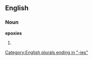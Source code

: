 ==English==

===Noun===
'''epoxies'''

# {{plural of|[[epoxy]]}}

[[Category:English plurals ending in "-ies"]]